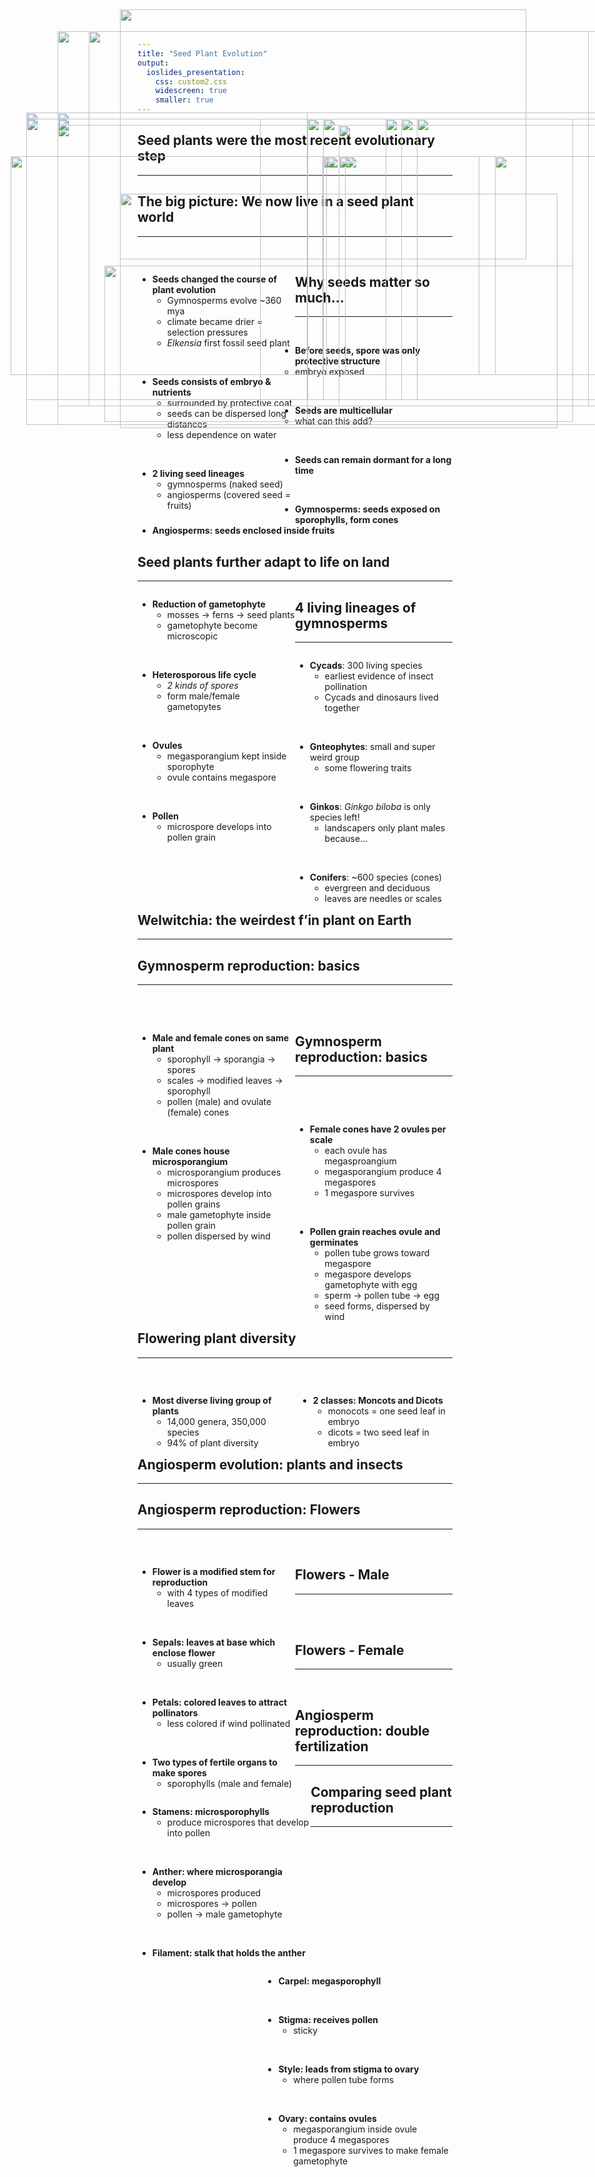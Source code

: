```yaml
---
title: "Seed Plant Evolution"
output: 
  ioslides_presentation:
    css: custom2.css
    widescreen: true
    smaller: true
---
```


## Seed plants were the most recent evolutionary step
<hr>

<IMG STYLE="position:absolute; TOP:180px; LEFT:50px; WIDTH:450px; HEIGHT:500px" SRC="images/phylo.jpg">

<IMG STYLE="position:absolute; TOP:200px; LEFT:550px; WIDTH:450px; HEIGHT:450px" SRC="images/fossil.jpg">

## The big picture: We now live in a seed plant world
<hr>
<br/>

<div style="float: left; width: 50%;">

* **Seeds changed the course of plant evolution**
    + Gymnosperms evolve ~360 mya
    + climate became drier = selection pressures
    + *Elkensia* first fossil seed plant
    
<br/>

* **Seeds consists of embryo & nutrients**
    + surrounded by protective coat
    + seeds can be dispersed long distances
    + less dependence on water

<br/>

* **2 living seed lineages**
    + gymnosperms (naked seed)
    + angiosperms (covered seed = fruits)
    
</div>

<IMG STYLE="position:absolute; TOP:250px; LEFT:525px; WIDTH:250px; HEIGHT:350px" SRC="images/elkplant.jpg">

<IMG STYLE="position:absolute; TOP:250px; LEFT:800px; WIDTH:250px; HEIGHT:350px" SRC="images/elkplant2.jpg">

## Why seeds matter so much...
<hr>
<br/>

* **Before seeds, spore was only protective structure** 
    + embryo exposed

<br/>

* **Seeds are multicellular**
    + what can this add?

<br/>

* **Seeds can remain dormant for a long time**

<br/>

* **Gymnosperms: seeds exposed on sporophylls, form cones**
* **Angiosperms: seeds enclosed inside fruits**

<IMG STYLE="position:absolute; TOP:190px; LEFT:675px; WIDTH:250px; HEIGHT:450px" SRC="images/cones.jpg">

## Seed plants further adapt to life on land
<hr>

<div style="float: left; width: 50%;">

* **Reduction of gametophyte**
    + mosses &rarr; ferns &rarr; seed plants
    + gametophyte become microscopic

<br/>

* **Heterosporous life cycle**
    + *2 kinds of spores*
    + form male/female gametopytes

<br/>

* **Ovules**
    + megasporangium kept inside sporophyte
    + ovule contains megaspore
    
<br/>

* **Pollen**
    + microspore develops into pollen grain

    
</div>

<IMG STYLE="position:absolute; TOP:190px; LEFT:650px; WIDTH:400px; HEIGHT:450px" SRC="images/ovules.jpg">

##

<IMG STYLE="position:absolute; TOP:15px; LEFT:200px; WIDTH:650px; HEIGHT:400px" SRC="images/homo_hetero.jpg">

<IMG STYLE="position:absolute; TOP:425px; LEFT:175px; WIDTH:750px; HEIGHT:250px" SRC="images/hetero.jpg">

<!-- ## Evolution of gamtetophyte-sporophyte relationship -->
<!-- <hr> -->

<!-- <IMG STYLE="position:absolute; TOP:190px; LEFT:150px; WIDTH:750px; HEIGHT:450px" SRC="images/gamspor.jpg"> -->

##

<IMG STYLE="position:absolute; TOP:50px; LEFT:100px; WIDTH:900px; HEIGHT:600px" SRC="images/gamspor2.jpg">

<!-- ## Gymnosperms take over -->
<!-- <hr> -->
<!-- <br/> -->
<!-- <br/> -->

<!-- <IMG STYLE="position:absolute; TOP:200px; LEFT:5px; WIDTH:600px; HEIGHT:450px" SRC="images/earlyseedplants.jpg"> -->

<!-- <div style="float: right; width: 38%;"> -->

<!-- * **Seed plant ancestors extinct** -->
<!--     + oldest fossils in Carboniferous -->

<!-- <br/> -->

<!-- * **~300-250 mya climate become drier** -->
<!--     + Carboniferous &rarr; Permian -->
<!--     + gymnosperms replaced lycophytes -->

<!-- <br/> -->


<!-- * **Gymnosperms with thin needles thrived till ~ 60 mya** -->
<!--     + earliest evidence of insect pollination with gymnosperms -->

<!-- </div> -->

## 4 living lineages of gymnosperms
<hr>

<div style="float: left; width: 50%;">

* **Cycads**: 300 living species
    + earliest evidence of insect pollination
    + Cycads and dinosaurs lived together

<br/>

* **Gnteophytes**: small and super weird group
    + some flowering traits

<br/>

* **Ginkos**: *Ginkgo biloba* is only species left!
    + landscapers only plant males because...
    
<br/>

* **Conifers**: ~600 species (cones)
    + evergreen and deciduous
    + leaves are needles or scales

</div>

<IMG STYLE="position:absolute; TOP:190px; LEFT:525px; WIDTH:500px; HEIGHT:450px" SRC="images/gymnos.jpg">

## Welwitchia: the weirdest f'in plant on Earth
<hr>

<IMG STYLE="position:absolute; TOP:180px; LEFT:100px; WIDTH:900px; HEIGHT:500px" SRC="images/welwitschia.jpg">

## Gymnosperm reproduction: basics
<hr>
<br/>
<br/>

<div style="float: left; width: 50%;">

* **Male and female cones on same plant**
    + sporophyll &rarr; sporangia &rarr; spores
    + scales &rarr; modified leaves &rarr; sporophyll
    + pollen (male) and ovulate (female) cones

<br/>

* **Male cones house microsporangium**
    + microsporangium produces microspores
    + microspores develop into pollen grains
    + male gametophyte inside pollen grain
    + pollen dispersed by wind

</div>

<IMG STYLE="position:absolute; TOP:250px; LEFT:560px; WIDTH:500px; HEIGHT:350px" SRC="images/malecone.png">


## Gymnosperm reproduction: basics
<hr>
<br/>
<br/>

<div style="float: left; width: 48%;">

* **Female cones have 2 ovules per scale**
    + each ovule has megasproangium
    + megasporangium produce 4 megaspores
    + 1 megaspore survives

<br/>

* **Pollen grain reaches ovule and germinates**
    + pollen tube grows toward megaspore
    + megaspore develops gametophyte with egg
    + sperm &rarr; pollen tube &rarr; egg
    + seed forms, dispersed by wind

</div>

<IMG STYLE="position:absolute; TOP:250px; LEFT:530px; WIDTH:550px; HEIGHT:350px" SRC="images/femalecone.jpg">

##

<IMG STYLE="position:absolute; TOP:50px; LEFT:150px; WIDTH:800px; HEIGHT:600px" SRC="images/pinelife.jpg">

<!-- ## Gymnosperms seeds -->
<!-- <hr> -->

<!-- <IMG STYLE="position:absolute; TOP:200px; LEFT:150px; WIDTH:800px; HEIGHT:400px" SRC="images/pinesex.jpg"> -->

## Flowering plant diversity
<hr>
<br/>

<div style="float: left; width: 49%;">

* **Most diverse living group of plants**
    + 14,000 genera, 350,000 species
    + 94% of plant diversity

</div>

<div style="float: right; width: 49%;">

* **2 classes: Moncots and Dicots**
    + monocots = one seed leaf in embryo
    + dicots = two seed leaf in embryo

</div>

<IMG STYLE="position:absolute; TOP:310px; LEFT:200px; WIDTH:700px; HEIGHT:375px" SRC="images/angios.jpg">

## Angiosperm evolution: plants and insects
<hr>

<IMG STYLE="position:absolute; TOP:250px; LEFT:25px; WIDTH:500px; HEIGHT:350px" SRC="images/butterfly.jpg">

<IMG STYLE="position:absolute; TOP:250px; LEFT:550px; WIDTH:500px; HEIGHT:350px" SRC="images/ants.jpg">

## Angiosperm reproduction: Flowers
<hr>
<br/>

<div style="float: left; width: 50%;">

* **Flower is a modified stem for reproduction**
    + with 4 types of modified leaves

<br/>

* **Sepals: leaves at base which enclose flower**
    + usually green

<br/>

* **Petals: colored leaves to attract pollinators**
    + less colored if wind pollinated
    
<br/>

* **Two types of fertile organs to make spores**
    + sporophylls (male and female)
    
</div>

<IMG STYLE="position:absolute; TOP:190px; LEFT:500px; WIDTH:600px; HEIGHT:450px" SRC="images/flower.jpg">

## Flowers - Male
<hr>
<br/>
<br/>

<div style="float: left; width: 55%;">

* **Stamens: microsporophylls**
    + produce microspores that develop into pollen
    
<br/>    

* **Anther: where microsporangia develop**
    + microspores produced
    + microspores &rarr; pollen
    + pollen &rarr; male gametophyte

<br/>
    
* **Filament: stalk that holds the anther**

</div>

<IMG STYLE="position:absolute; TOP:190px; LEFT:625px; WIDTH:375px; HEIGHT:450px" SRC="images/flower4.jpg">

## Flowers - Female
<hr>
<br/>

<IMG STYLE="position:absolute; TOP:190px; LEFT:50px; WIDTH:375px; HEIGHT:450px" SRC="images/flower4.jpg">


<div style="float: right; width: 60%;">

* **Carpel: megasporophyll**

<br/>

* **Stigma: receives pollen**
    + sticky

<br/>

* **Style: leads from stigma to ovary**
    + where pollen tube forms
    
<br/>

* **Ovary: contains ovules**
    + megasporangium inside ovule produce 4 megaspores
    + 1 megaspore survives to make female gametophyte

</div>

## Angiosperm reproduction: double fertilization
<hr>

<IMG STYLE="position:absolute; TOP:200px; LEFT:100px; WIDTH:900px; HEIGHT:450px" SRC="images/doublefert.png">

<!-- ## -->

<!-- <IMG STYLE="position:absolute; TOP:50px; LEFT:50px; WIDTH:900px; HEIGHT:600px" SRC="images/angiolife.jpg"> -->

## Comparing seed plant reproduction
<hr>

<IMG STYLE="position:absolute; TOP:190px; LEFT:100px; WIDTH:900px; HEIGHT:450px" SRC="images/seedsex.jpg">

